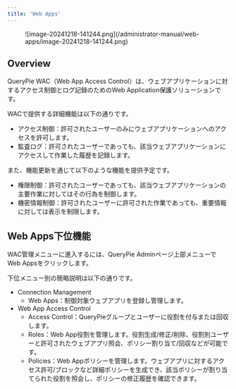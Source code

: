 ```yaml
---
title: 'Web Apps'
---
```


<figure data-layout="center" data-align="center">
![image-20241218-141244.png](/administrator-manual/web-apps/image-20241218-141244.png)
</figure>

## Overview

QueryPie WAC（Web App Access Control）は、ウェブアプリケーションに対するアクセス制御とログ記録のためのWeb Application保護ソリューションです。

WACで提供する詳細機能は以下の通りです。

* アクセス制御：許可されたユーザーのみにウェブアプリケーションへのアクセスを許可します。
* 監査ログ：許可されたユーザーであっても、該当ウェブアプリケーションにアクセスして作業した履歴を記録します。

また、機能更新を通じて以下のような機能を提供予定です。

* 権限制御：許可されたユーザーであっても、該当ウェブアプリケーションの主要作業に対してはその行為を制御します。
* 機密情報制御：許可されたユーザーに許可された作業であっても、重要情報に対しては表示を制限します。


## Web Apps下位機能

WAC管理メニューに進入するには、QueryPie Adminページ上部メニューでWeb Appsをクリックします。

下位メニュー別の簡略説明は以下の通りです。

* Connection Management
    * Web Apps：制御対象ウェブアプリを登録し管理します。
* Web App Access Control
    * Access Control：QueryPieグループとユーザーに役割を付与または回収します。
    * Roles：Web App役割を管理します。役割生成/修正/削除、役割別ユーザーと許可されたウェブアプリ照会、ポリシー割り当て/回収などが可能です。
    * Policies：Web Appポリシーを管理します。ウェブアプリに対するアクセス許可/ブロックなど詳細ポリシーを生成でき、該当ポリシーが割り当てられた役割を照会し、ポリシーの修正履歴を確認できます。


